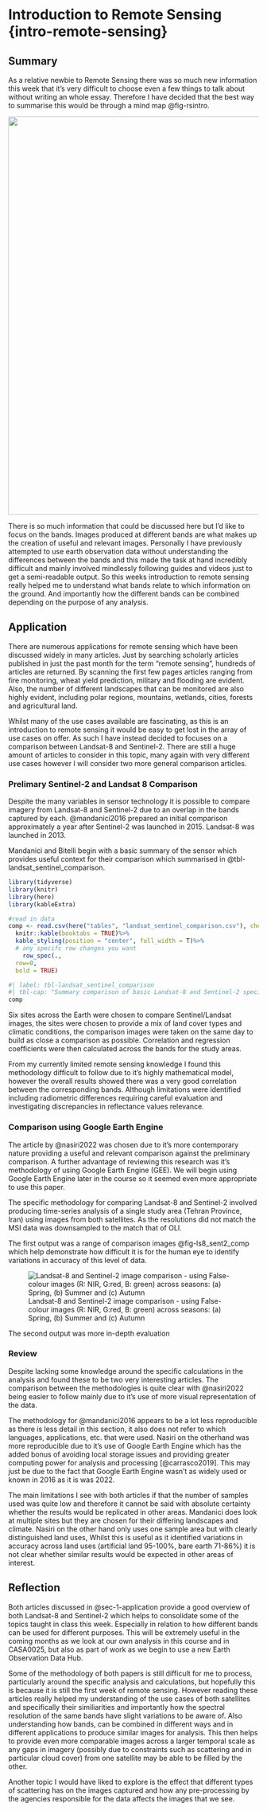 # Introduction to Remote Sensing {intro-remote-sensing}

## Summary {#sec-1-summary}

As a relative newbie to Remote Sensing there was so much new information this week that it's very difficult to choose even a few things to talk about without writing an whole essay. Therefore I have decided that the best way to summarise this would be through a mind map @fig-rsintro.

:::{#fig-rsintro fig-cap="Introduction to remote sensing mind-map"}
[![](images/RS_intro_mindmap.png){width=800px}](images/RS_intro_mindmap.png)
:::

There is so much information that could be discussed here but I'd like to focus on the bands. Images produced at different bands are what makes up the creation of useful and relevant images. Personally I have previously attempted to use earth observation data without understanding the differences between the bands and this made the task at hand incredibly difficult and mainly involved mindlessly following guides and videos just to get a semi-readable output. So this weeks introduction to remote sensing really helped me to understand what bands relate to which information on the ground. And importantly how the different bands can be combined depending on the purpose of any analysis.

## Application {#sec-1-application}

There are numerous applications for remote sensing which have been discussed widely in many articles. Just by searching scholarly articles published in just the past month for the term "remote sensing", hundreds of articles are returned. By scanning the first few pages articles ranging from fire monitoring, wheat yield prediction, military and flooding are evident. Also, the number of different landscapes that can be monitored are also highly evident, including polar regions, mountains, wetlands, cities, forests and agricultural land.

Whilst many of the use cases available are fascinating, as this is an introduction to remote sensing it would be easy to get lost in the array of use cases on offer. As such I have instead decided to focuses on a comparison between Landsat-8 and Sentinel-2. There are still a huge amount of articles to consider in this topic, many again with very different use cases however I will consider two more general comparison articles.

### Prelimary Sentinel-2 and Landsat 8 Comparison {#sec-prelim-comparison}

Despite the many variables in sensor technology it is possible to compare imagery from Landsat-8 and Sentinel-2 due to an overlap in the bands captured by each. @mandanici2016 prepared an initial comparison approximately a year after Sentinel-2 was launched in 2015. Landsat-8 was launched in 2013.

Mandanici and Bitelli begin with a basic summary of the sensor which provides useful context for their comparison which summarised in @tbl-landsat_sentinel_comparison.

```r
library(tidyverse)
library(knitr)
library(here)
library(kableExtra)

#read in data
comp <- read.csv(here("tables", "landsat_sentinel_comparison.csv"), check.names = F)%>% 
  knitr::kable(booktabs = TRUE)%>% 
  kable_styling(position = "center", full_width = T)%>%
  # any specifc row changes you want
    row_spec(.,
  row=0,
  bold = TRUE)
```

```r
#| label: tbl-landsat_sentinel_comparison
#| tbl-cap: "Summary comparison of basic Landsat-8 and Sentinel-2 specifications"
comp
```

Six sites across the Earth were chosen to compare Sentinel/Landsat images, the sites were chosen to provide a mix of land cover types and climatic conditions, the comparison images were taken on the same day to build as close a comparison as possible. Correlation and regression coefficients were then calculated across the bands for the study areas.

From my currently limited remote sensing knowledge I found this methodology difficult to follow due to it's highly mathematical model, however the overall results showed there was a very good correlation between the corresponding bands. Although limitations were identified including radiometric differences requiring careful evaluation and investigating discrepancies in reflectance values relevance.

### Comparison using Google Earth Engine {#sec-gee-comparison}

The article by @nasiri2022 was chosen due to it's more contemporary nature providing a useful and relevant comparison against the preliminary comparison. A further advantage of reviewing this research was it's methodology of using Google Earth Engine (GEE). We will begin using Google Earth Engine later in the course so it seemed even more appropriate to use this paper.

The specific methodology for comparing Landsat-8 and Sentinel-2 involved producing time-series analysis of a single study area (Tehran Province, Iran) using images from both satellites. As the resolutions did not match the MSI data was downsampled to the match that of OLI.

The first output was a range of comparison images @fig-ls8_sent2_comp which help demonstrate how difficult it is for the human eye to identify variations in accuracy of this level of data.

![Landsat-8 and Sentinel-2 image comparison - using False-colour images (R: NIR, G:red, B: green) across seasons: (a) Spring, (b) Summer and (c) Autumn](images/nasiri_image_comparison.webp){#fig-ls8_sent2_comp}

The second output was more in-depth evaluation

### Review {#sec-1-review}

Despite lacking some knowledge around the specific calculations in the analysis and found these to be two very interesting articles. The comparison between the methodologies is quite clear with @nasiri2022 being easier to follow mainly due to it's use of more visual representation of the data.

The methodology for @mandanici2016 appears to be a lot less reproducible as there is less detail in this section, it also does not refer to which languages, applications, etc. that were used. Nasiri on the otherhand was more reproducible due to it's use of Google Earth Engine which has the added bonus of avoiding local storage issues and providing greater computing power for analysis and processing [@carrasco2019]. This may just be due to the fact that Google Earth Engine wasn't as widely used or known in 2016 as it is was 2022.

The main limitations I see with both articles if that the number of samples used was quite low and therefore it cannot be said with absolute certainty whether the results would be replicated in other areas. Mandanici does look at multiple sites but they are chosen for their differing landscapes and climate. Nasiri on the other hand only uses one sample area but with clearly distinguished land uses, Whilst this is useful as it identified variations in accuracy across land uses (artificial land 95-100%, bare earth 71-86%) it is not clear whether similar results would be expected in other areas of interest.

## Reflection {#sec-1-reflection}

Both articles discussed in @sec-1-application provide a good overview of both Landsat-8 and Sentinel-2 which helps to consolidate some of the topics taught in class this week. Especially in relation to how different bands can be used for different purposes. This will be extremely useful in the coming months as we look at our own analysis in this course and in CASA0025, but also as part of work as we begin to use a new Earth Observation Data Hub.

Some of the methodology of both papers is still difficult for me to process, particularly around the specific analysis and calculations, but hopefully this is because it is still the first week of remote sensing. However reading these articles really helped my understanding of the use cases of both satellites and specifically their similiarities and importantly how the spectral resolution of the same bands have slight variations to be aware of. Also understanding how bands, can be combined in different ways and in different applications to produce similar images for analysis. This then helps to provide even more comparable images across a larger temporal scale as any gaps in imagery (possibly due to constraints such as scattering and in particular cloud cover) from one satellite may be able to be filled by the other.

Another topic I would have liked to explore is the effect that different types of scattering has on the images captured and how any pre-processing by the agencies responsible for the data affects the images that we see.

